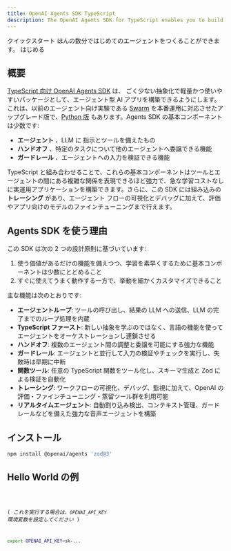 ```yaml
---
title: OpenAI Agents SDK TypeScript
description: The OpenAI Agents SDK for TypeScript enables you to build agentic AI apps in a lightweight, easy-to-use package with very few abstractions.
---
```




<Hero>
  <Fragment slot="title">クイックスタート</Fragment>
  <Fragment slot="description">
    ほんの数分ではじめてのエージェントをつくることができます。
  </Fragment>
  <Fragment slot="cta">はじめる</Fragment>
</Hero>

## 概要

[TypeScript 向け OpenAI Agents SDK](https://github.com/openai/openai-agents-js) は、
ごく少ない抽象化で軽量かつ使いやすいパッケージとして、エージェント型 AI アプリを構築できるようにします。これは、以前のエージェント向け実験である
[Swarm](https://github.com/openai/swarm/tree/main) を本番運用に対応させたアップグレード版で、[Python 版](https://github.com/openai/openai-agents-python) もあります。Agents SDK の基本コンポーネントは少数です:

- **エージェント** 、LLM に 指示とツールを備えたもの
- **ハンドオフ** 、特定のタスクについて他のエージェントへ委譲できる機能
- **ガードレール** 、エージェントへの入力を検証できる機能

TypeScript と組み合わせることで、これらの基本コンポーネントはツールとエージェントの間にある複雑な関係を表現できるほど強力で、急な学習コストなしに実運用アプリケーションを構築できます。さらに、この SDK には組み込みの **トレーシング** があり、エージェント フローの可視化とデバッグに加えて、評価やアプリ向けのモデルのファインチューニングまで行えます。

## Agents SDK を使う理由

この SDK は次の 2 つの設計原則に基づいています:

1. 使う価値があるだけの機能を備えつつ、学習を素早くするために基本コンポーネントは少数にとどめること
2. すぐに使えてうまく動作する一方で、挙動を細かくカスタマイズできること

主な機能は次のとおりです:

- **エージェントループ**: ツールの呼び出し、結果の LLM への送信、LLM の完了までのループ処理を内蔵
- **TypeScript ファースト**: 新しい抽象を学ぶのではなく、言語の機能を使ってエージェントをオーケストレーションし連鎖させる
- **ハンドオフ**: 複数のエージェント間の調整と委譲を可能にする強力な機能
- **ガードレール**: エージェントと並行して入力の検証やチェックを実行し、失敗時は早期に中断
- **関数ツール**: 任意の TypeScript 関数をツール化し、スキーマ生成と Zod による検証を自動化
- **トレーシング**: ワークフローの可視化、デバッグ、監視に加えて、OpenAI の評価・ファインチューニング・蒸留ツール群を利用可能
- **リアルタイムエージェント**: 自動割り込み検出、コンテキスト管理、ガードレールなどを備えた強力な音声エージェントを構築

## インストール

```bash
npm install @openai/agents 'zod@3'
```

## Hello World の例

<Code lang="typescript" code={helloWorldExample} title="Hello World" />

( _これを実行する場合は、`OPENAI_API_KEY` 環境変数を設定してください_ )

```bash
export OPENAI_API_KEY=sk-...
```
